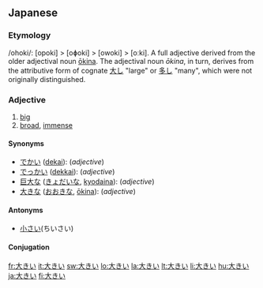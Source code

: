 ==Japanese==
{{ja-kanjitab|大}}
{{ja-see-also|大きな}}

===Etymology===

/ohoki/: [opoki] > [oɸoki] > [owoki] > [oːki]. A full adjective derived from the older adjectival noun [[大きな|ōkina]]. The adjectival noun ''ōkina'', in turn, derives from the attributive form of cognate [[大し]] "large" or [[多し]] "many", which were not originally distinguished.

===Adjective===
{{ja-adj|kk|decl=i|hira=おおきい|hhira=おほきい|rom=ōkii}}

# [[big]]
# [[broad]], [[immense]]

====Synonyms====
* [[でかい]] ([[dekai]]): (''adjective'')
* [[でっかい]] ([[dekkai]]): (''adjective'')
* [[巨大な]] ([[きょだいな]], [[kyodaina]]): (''adjective'')
* [[大きな]] ([[おおきな]], [[ōkina]]): (''adjective'')

====Antonyms====
* [[小さい]](ちいさい)

====Conjugation====
{{ja-i|大き|おおき|ōki}}

[[fr:大きい]]
[[it:大きい]]
[[sw:大きい]]
[[lo:大きい]]
[[la:大きい]]
[[lt:大きい]]
[[li:大きい]]
[[hu:大きい]]
[[ja:大きい]]
[[fi:大きい]]